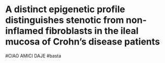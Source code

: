 # A distinct epigenetic profile distinguishes stenotic from non-inflamed fibroblasts in the ileal mucosa of Crohn’s disease patients

#CIAO AMICI DAJE
#basta